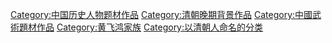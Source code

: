 [[Category:中国历史人物题材作品|Category:中国历史人物题材作品]]
[[Category:清朝晚期背景作品|Category:清朝晚期背景作品]]
[[Category:中國武術題材作品|Category:中國武術題材作品]]
[[Category:黄飞鸿家族|Category:黄飞鸿家族]]
[[Category:以清朝人命名的分类|Category:以清朝人命名的分类]]